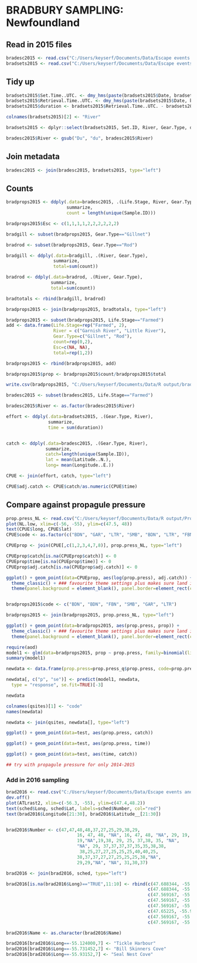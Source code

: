 
# BRADBURY SAMPLING: Newfoundland

## Read in 2015 files
```r
bradesc2015 <- read.csv("C:/Users/keyserf/Documents/Data/Escape events and reports/Gillnetting2015 - Master Copy.csv")
bradsets2015 <- read.csv("C:/Users/keyserf/Documents/Data/Escape events and reports/Gillnetting2015 - Set Details.csv")
```

## Tidy up
```r
bradsets2015$Set.Time..UTC. <- dmy_hms(paste(bradsets2015$Date, bradsets2015$Set.Time..UTC.))
bradsets2015$Retrieval.Time..UTC. <- dmy_hms(paste(bradsets2015$Date, bradsets2015$Retrieval.Time..UTC.))
bradsets2015$duration <- bradsets2015$Retrieval.Time..UTC. - bradsets2015$Set.Time..UTC.

colnames(bradsets2015)[2] <- "River"

bradsets2015 <- dplyr::select(bradsets2015, Set.ID, River, Gear.Type, duration)

bradesc2015$River <- gsub("Du", "du", bradesc2015$River)
```

## Join metadata
```r
bradesc2015 <- join(bradesc2015, bradsets2015, type="left")
```

## Counts
```r
bradprops2015 <- ddply(.data=bradesc2015, .(Life.Stage, River, Gear.Type),
                       summarize,
                       count = length(unique(Sample.ID)))

bradprops2015$Esc <- c(1,1,1,1,2,2,2,2,2,2)

bradgill <- subset(bradprops2015, Gear.Type=="Gillnet")

bradrod <- subset(bradprops2015, Gear.Type=="Rod")

bradgill <- ddply(.data=bradgill, .(River, Gear.Type), 
                  summarize,
                  total=sum(count))

bradrod <- ddply(.data=bradrod, .(River, Gear.Type),
                 summarize,
                 total=sum(count))

bradtotals <- rbind(bradgill, bradrod)

bradprops2015 <- join(bradprops2015, bradtotals, type="left")

bradprops2015 <- subset(bradprops2015, Life.Stage=="Farmed")
add <- data.frame(Life.Stage=rep("Farmed", 2), 
                  River = c("Garnish River", "Little River"), 
                  Gear.Type=c("Gillnet", "Rod"), 
                  count=rep(0,2),
                  Esc=c(NA, NA),
                  total=rep(1,2))

bradprops2015 <- rbind(bradprops2015, add)

bradprops2015$prop <- bradprops2015$count/bradprops2015$total

write.csv(bradprops2015, "C:/Users/keyserf/Documents/Data/R output/bradprops2015.csv")

bradesc2015 <- subset(bradesc2015, Life.Stage=="Farmed")

bradesc2015$River <- as.factor(bradesc2015$River)

effort <- ddply(.data=bradsets2015, .(Gear.Type, River),
                summarize,
                time = sum(duration))


catch <- ddply(.data=bradesc2015, .(Gear.Type, River),
               summarize,
               catch=length(unique(Sample.ID)),
               lat = mean(Latitude..N.),
               long= mean(Longitude..E.))

CPUE <- join(effort, catch, type="left")

CPUE$adj.catch <- CPUE$catch/as.numeric(CPUE$time)

```

## Compare against propagule pressure
```r
prop.press_NL <- read.csv("C:/Users/keyserf/Documents/Data/R output/Propagule Pressure_NL_20142015_2016-12-15.csv")
plot(NL.low, xlim=c(-56, -55), ylim=c(47.5, 48))
text(CPUE$long, CPUE$lat)
CPUE$code <- as.factor(c("BDN", "GAR", "LTR", "SMB", "BDN", "LTR", "FBN"))

CPUEprop <- join(CPUE[,c(1,2,3,4,7,8)], prop.press_NL, type="left")

CPUEprop$catch[is.na(CPUEprop$catch)] <- 0
CPUEprop$time[is.na(CPUEprop$time)] <- 0
CPUEprop$adj.catch[is.na(CPUEprop$adj.catch)] <- 0

ggplot() + geom_point(data=CPUEprop, aes(log(prop.press), adj.catch)) +
  theme_classic() + ### favourite theme settings plus makes sure land is white
  theme(panel.background = element_blank(), panel.border=element_rect(colour="black", fill=NA))


bradprops2015$code <- c("BDN", "BDN", "FBN", "SMB", "GAR", "LTR")

bradprops2015 <- join(bradprops2015, prop.press_NL, type="left")

ggplot() + geom_point(data=bradprops2015, aes(prop.press, prop)) +
  theme_classic() + ### favourite theme settings plus makes sure land is white
  theme(panel.background = element_blank(), panel.border=element_rect(colour="black", fill=NA)) 

require(aod)
model1 <- glm(data=bradprops2015, prop ~ prop.press, family=binomial(link="probit"))
summary(model1)

newdata <- data.frame(prop.press=prop.press_q$prop.press, code=prop.press_NL$code)

newdata[, c("p", "se")] <- predict(model1, newdata,
  type = "response", se.fit=TRUE)[-3]

newdata

colnames(qsites)[1] <- "code"
names(newdata)

newdata <- join(qsites, newdata[], type="left")

ggplot() + geom_point(data=test, aes(prop.press, catch))

ggplot() + geom_point(data=test, aes(prop.press, time))

ggplot() + geom_point(data=test, aes(time, catch))

## try with propagule pressure for only 2014-2015


```

### Add in 2016 sampling
```r
brad2016 <- read.csv("C:/Users/keyserf/Documents/Data/Escape events and Reports/Bradbury sampling 2016.csv")
dev.off()
plot(ATLrast2, xlim=c(-56.3, -55), ylim=c(47.4,48.2))
text(sched$Long, sched$Lat, labels=sched$Number, col="red")
text(brad2016$Longitude[21:30], brad2016$Latitude__[21:30])


brad2016$Number <- c(47,47,48,48,37,27,25,29,38,29,
                           16, 47, 48, "NA", 16, 47, 48, "NA", 29, 19,
                           19,"NA",19,38, 29, 25, 37,38, 35, "NA", 
                           "NA", 29, 37,37,37,37,35,35,38,38,
                            38,25,27,27,25,25,25,40,40,25,
                           38,37,37,27,27,25,25,25,38,"NA",
                           29,29,"NA", "NA", 31,30,37)

brad2016 <- join(brad2016, sched, type="left")

brad2016[is.na(brad2016$Long)=="TRUE",11:10] <- rbind(c(47.688344, -55.124000),
                                                      c(47.688344, -55.124000),
                                                      c(47.569167, -55.731452),
                                                      c(47.569167, -55.731452),
                                                      c(47.569167, -55.731452),
                                                      c(47.65225, -55.93152),
                                                      c(47.569167, -55.731452),
                                                      c(47.569167, -55.731452))

brad2016$Name <- as.character(brad2016$Name)

brad2016[brad2016$Long==-55.124000,7] <- "Tickle Harbour"
brad2016[brad2016$Long==-55.731452,7] <- "Bill Skinners Cove"
brad2016[brad2016$Long==-55.93152,7] <- "Seal Nest Cove"


```

